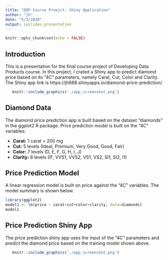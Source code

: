 ```yaml
---
title: "DDP Course Proejct: Shiny Application"
author: "jh"
date: "5/3/2020"
output: ioslides_presentation
---
```


```r
knitr::opts_chunk$set(echo = FALSE)
``` 

## Introduction
This is a presentation for the final course project of Developing Data Products course. In this project, I crated a Shiny app to predict diamond price based on its "4C" parameters, namely Carat, Cut, Color and Clarity. The Shiny app link is https://jh668.shinyapps.io/diamond-price-prediction/

```r
   knitr::include_graphics('./app_screenshot.png')
```


## Diamond Data
The diamond price prediction app is built based on the dataset "diamonds" in the ggplot2 R package. Price prediction model is built on the "4C" variables: 

- **Carat:** 1 carat = 200 mg
- **Cut:** 5 levels (Ideal, Premium, Very Good, Good, Fair)
- **Color:** 7 levels (D, E, F, G, H, I, J)
- **Clarity:** 8 levels (IF, VVS1, VVS2, VS1, VS2, SI1, SI2, I1)


## Price Prediction Model
A linear regression model is built on price against the "4C" variables. The model summary is shown below.

```r
library(ggplot2)
model1 <- lm(price ~ carat+cut+color+clarity, data=diamonds)
model1
```

## Price Prediction Shiny App
The price prediction shiny app uses the input of the "4C" parameters and predict the diamond price based on the training model shown above. 

```r
   knitr::include_graphics('./app_screenshot.png')
```